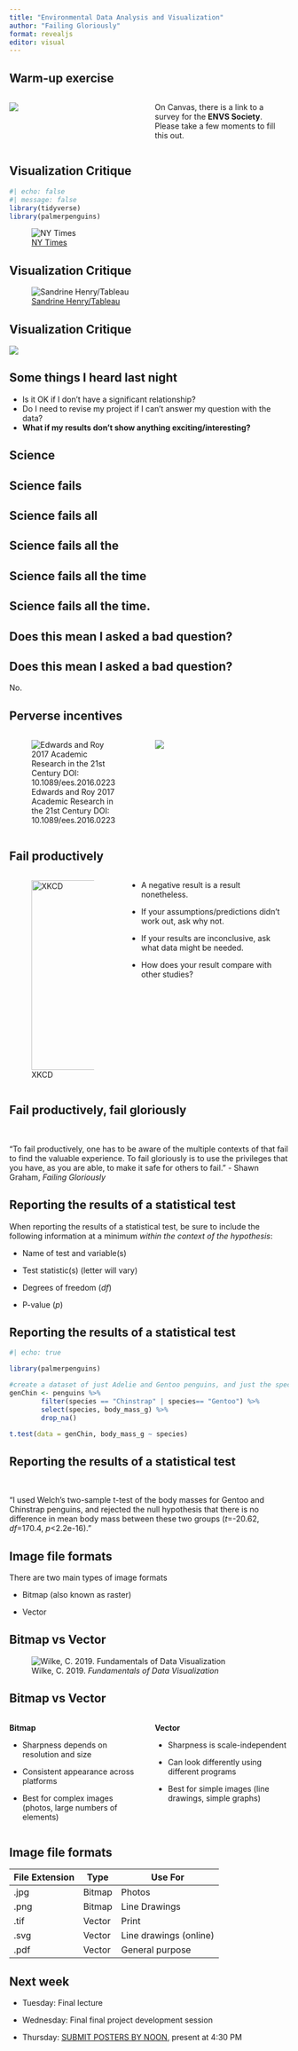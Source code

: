 ---
title: "Environmental Data Analysis and Visualization"
author: "Failing Gloriously"
format: revealjs
editor: visual
---

## Warm-up exercise

::: columns
::: {.column width="50%"}
![](Week13LectureStatic/ENVSsociety.png){fig-align="center"}
:::

::: {.column width="50%"}
On Canvas, there is a link to a survey for the **ENVS Society**. Please take a few moments to fill this out.
:::
:::

## Visualization Critique

```{r}
#| echo: false
#| message: false
library(tidyverse)
library(palmerpenguins)
```

![[NY Times](https://www.nytimes.com/interactive/2021/11/12/climate/cop26-emissions-compensation.html?campaign_id=29&emc=edit_up_20211112&instance_id=45236&nl=the-upshot&regi_id=52022771&segment_id=74222&te=1&user_id=7cc6d9cd8f523e256ae41958ee8a9cb5)](Week13LectureStatic/jackieVizCritique.png){fig-align="center"}

## Visualization Critique

![[Sandrine Henry/Tableau](https://public.tableau.com/app/profile/sandrine.henry/viz/MusicRevenueMM21/PhysicalvsDigital)](Week13LectureStatic/adrianDataViz.PNG)

## Visualization Critique

![](Week13LectureStatic/doughnuts.jpeg){fig-align="center"}

## Some things I heard last night

::: incremental
-   Is it OK if I don't have a significant relationship?
-   Do I need to revise my project if I can't answer my question with the data?
-   **What if my results don't show anything exciting/interesting?**
:::

## Science

## Science fails

## Science fails all

## Science fails all the

## Science fails all the time

## Science fails all the time.

## Does this mean I asked a bad question?

## Does this mean I asked a bad question?

No.

## Perverse incentives

::: columns
::: {.column width="50%"}
![Edwards and Roy 2017 Academic Research in the 21st Century DOI: 10.1089/ees.2016.0223](Week13LectureStatic/Perverse.png){fig-align="center"}
:::

::: {.column width="50%"}
![](Week13LectureStatic/Perverse2.png){fig-align="center"}
:::
:::

## Fail productively

::: columns
::: {.column width="40%"}
![XKCD](Week13LectureStatic/p_values_2x.png){fig-align="center" width="342"}
:::

::: {.column width="60%"}
::: incremental
-   A negative result is a result nonetheless.

-   If your assumptions/predictions didn't work out, ask why not.

-   If your results are inconclusive, ask what data might be needed.

-   How does your result compare with other studies?
:::
:::
:::

## Fail productively, fail gloriously

 

"To fail productively, one has to be aware of the multiple contexts of that fail to find the valuable experience. To fail gloriously is to use the privileges that you have, as you are able, to make it safe for others to fail." - Shawn Graham, *Failing Gloriously*

## Reporting the results of a statistical test

When reporting the results of a statistical test, be sure to include the following information at a minimum *within the context of the hypothesis*:

-   Name of test and variable(s)

-   Test statistic(s) (letter will vary)

-   Degrees of freedom (*df*)

-   P-value (*p*)

## Reporting the results of a statistical test

```{r}
#| echo: true

library(palmerpenguins)

#create a dataset of just Adelie and Gentoo penguins, and just the species and body mass columns
genChin <- penguins %>%
        filter(species == "Chinstrap" | species== "Gentoo") %>%
        select(species, body_mass_g) %>%
        drop_na()

t.test(data = genChin, body_mass_g ~ species)
```

## Reporting the results of a statistical test

\

"I used Welch's two-sample t-test of the body masses for Gentoo and Chinstrap penguins, and rejected the null hypothesis that there is no difference in mean body mass between these two groups (*t*=-20.62, *df*=170.4, *p*\<2.2e-16)."

## Image file formats

There are two main types of image formats

-   Bitmap (also known as raster)

-   Vector

## Bitmap vs Vector

![Wilke, C. 2019. *Fundamentals of Data Visualization*](Week13LectureStatic/bitmap-zoom-1.png){fig-align="center"}

## Bitmap vs Vector

::: columns
::: {.column width="50%"}
**Bitmap**

-   Sharpness depends on resolution and size

-   Consistent appearance across platforms

-   Best for complex images (photos, large numbers of elements)
:::

::: {.column width="50%"}
**Vector**

-   Sharpness is scale-independent

-   Can look differently using different programs

-   Best for simple images (line drawings, simple graphs)
:::
:::

## Image file formats

| File Extension | Type   | Use For                |
|----------------|--------|------------------------|
| .jpg           | Bitmap | Photos                 |
| .png           | Bitmap | Line Drawings          |
| .tif           | Vector | Print                  |
| .svg           | Vector | Line drawings (online) |
| .pdf           | Vector | General purpose        |

## Next week

::: incremental
-   Tuesday: Final lecture

-   Wednesday: Final final project development session

-   Thursday: [SUBMIT POSTERS BY NOON]{.underline}, present at 4:30 PM
:::
